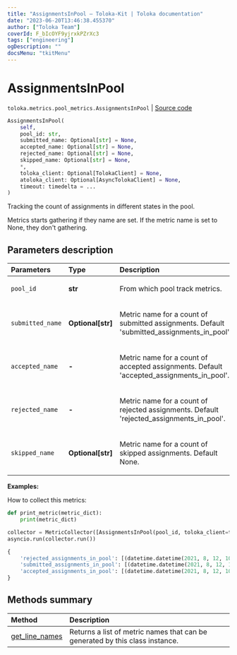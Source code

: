```yaml
---
title: "AssignmentsInPool — Toloka-Kit | Toloka documentation"
date: "2023-06-20T13:46:38.455370"
author: ["Toloka Team"]
coverId: F_bIcOYF9yjrxkPZrXc3
tags: ["engineering"]
ogDescription: ""
docsMenu: "tkitMenu"
---
```


# AssignmentsInPool

`toloka.metrics.pool_metrics.AssignmentsInPool` | [Source code](https://github.com/Toloka/toloka-kit/blob/v1.2.0/src/metrics/pool_metrics.py#L212)

```python
AssignmentsInPool(
    self,
    pool_id: str,
    submitted_name: Optional[str] = None,
    accepted_name: Optional[str] = None,
    rejected_name: Optional[str] = None,
    skipped_name: Optional[str] = None,
    *,
    toloka_client: Optional[TolokaClient] = None,
    atoloka_client: Optional[AsyncTolokaClient] = None,
    timeout: timedelta = ...
)
```

Tracking the count of assignments in different states in the pool.

Metrics starts gathering if they name are set. If the metric name is set to None, they don't gathering.

## Parameters description

| Parameters | Type | Description |
| :----------| :----| :-----------|
`pool_id`|**str**|<p>From which pool track metrics.</p>
`submitted_name`|**Optional\[str\]**|<p>Metric name for a count of submitted assignments. Default 'submitted_assignments_in_pool'.</p>
`accepted_name `|**-**|<p>Metric name for a count of accepted assignments. Default 'accepted_assignments_in_pool'.</p>
`rejected_name `|**-**|<p>Metric name for a count of rejected assignments. Default 'rejected_assignments_in_pool'.</p>
`skipped_name`|**Optional\[str\]**|<p>Metric name for a count of skipped assignments. Default None.</p>

**Examples:**

How to collect this metrics:

```python
def print_metric(metric_dict):
    print(metric_dict)

collector = MetricCollector([AssignmentsInPool(pool_id, toloka_client=toloka_client)], print_metric)
asyncio.run(collector.run())
```

```python
{
    'rejected_assignments_in_pool': [(datetime.datetime(2021, 8, 12, 10, 4, 44, 895232), 0)],
    'submitted_assignments_in_pool': [(datetime.datetime(2021, 8, 12, 10, 4, 45, 321904), 75)],
    'accepted_assignments_in_pool': [(datetime.datetime(2021, 8, 12, 10, 4, 45, 951156), 75)],
}
```

## Methods summary

| Method | Description |
| :------| :-----------|
[get_line_names](/docs/toloka-kit/reference/toloka.metrics.pool_metrics.AssignmentsInPool.get_line_names)| Returns a list of metric names that can be generated by this class instance.